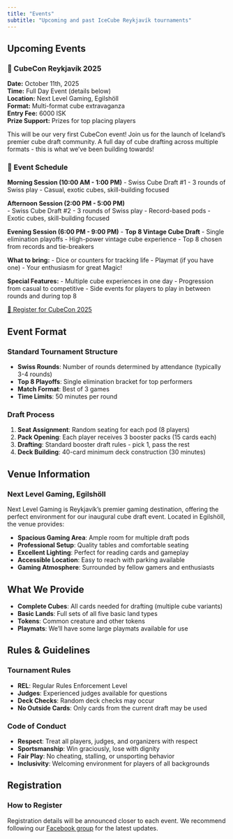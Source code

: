 ```yaml
---
title: "Events"
subtitle: "Upcoming and past IceCube Reykjavík tournaments"
---
```


## Upcoming Events

::: {.event-card}
### 🧊 CubeCon Reykjavík 2025
**Date:** October 11th, 2025  
**Time:** Full Day Event (details below)  
**Location:** Next Level Gaming, Egilshöll  
**Format:** Multi-format cube extravaganza  
**Entry Fee:** 6000 ISK  
**Prize Support:** Prizes for top placing players

This will be our very first CubeCon event! Join us for the launch of Iceland's premier cube draft community. A full day of cube drafting across multiple formats - this is what we've been building towards!

### 📅 Event Schedule

**Morning Session (10:00 AM - 1:00 PM)**
- Swiss Cube Draft #1
- 3 rounds of Swiss play
- Casual, exotic cubes, skill-building focused

**Afternoon Session (2:00 PM - 5:00 PM)**  
- Swiss Cube Draft #2
- 3 rounds of Swiss play
- Record-based pods
- Exotic cubes, skill-building focused

**Evening Session (6:00 PM - 9:00 PM)**
- **Top 8 Vintage Cube Draft**
- Single elimination playoffs
- High-power vintage cube experience
- Top 8 chosen from records and tie-breakers

**What to bring:**
- Dice or counters for tracking life
- Playmat (if you have one)
- Your enthusiasm for great Magic!

**Special Features:**
- Multiple cube experiences in one day
- Progression from casual to competitive
- Side events for players to play in between rounds and during top 8

[🎫 Register for CubeCon 2025](https://docs.google.com/forms/d/e/1FAIpQLSdupdSp_39CfMX64dVHkqX07k2c0ZDYCysKrvL79P6rWleSjA/viewform?usp=header){.btn-register .center target="_blank"}
:::

## Event Format

### Standard Tournament Structure
- **Swiss Rounds**: Number of rounds determined by attendance (typically 3-4 rounds)
- **Top 8 Playoffs**: Single elimination bracket for top performers
- **Match Format**: Best of 3 games
- **Time Limits**: 50 minutes per round

### Draft Process
1. **Seat Assignment**: Random seating for each pod (8 players)
2. **Pack Opening**: Each player receives 3 booster packs (15 cards each)
3. **Drafting**: Standard booster draft rules - pick 1, pass the rest
4. **Deck Building**: 40-card minimum deck construction (30 minutes)

## Venue Information

### Next Level Gaming, Egilshöll

Next Level Gaming is Reykjavík's premier gaming destination, offering the perfect environment for our inaugural cube draft event. Located in Egilshöll, the venue provides:

- **Spacious Gaming Area**: Ample room for multiple draft pods
- **Professional Setup**: Quality tables and comfortable seating
- **Excellent Lighting**: Perfect for reading cards and gameplay
- **Accessible Location**: Easy to reach with parking available
- **Gaming Atmosphere**: Surrounded by fellow gamers and enthusiasts

## What We Provide

- **Complete Cubes**: All cards needed for drafting (multiple cube variants)
- **Basic Lands**: Full sets of all five basic land types
- **Tokens**: Common creature and other tokens
- **Playmats**: We'll have some large playmats available for use

## Rules & Guidelines

### Tournament Rules
- **REL**: Regular Rules Enforcement Level
- **Judges**: Experienced judges available for questions
- **Deck Checks**: Random deck checks may occur
- **No Outside Cards**: Only cards from the current draft may be used

### Code of Conduct
- **Respect**: Treat all players, judges, and organizers with respect
- **Sportsmanship**: Win graciously, lose with dignity
- **Fair Play**: No cheating, stalling, or unsporting behavior
- **Inclusivity**: Welcoming environment for players of all backgrounds

## Registration

### How to Register
Registration details will be announced closer to each event. We recommend following our [Facebook group](https://www.facebook.com/groups/mtgkubbur/) for the latest updates.

